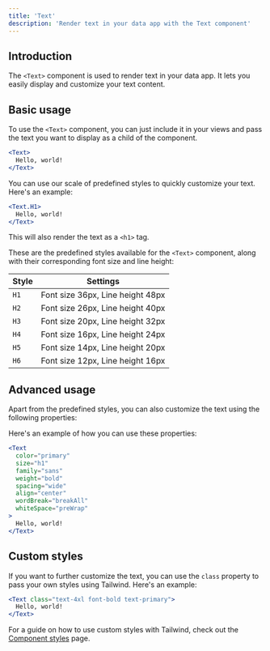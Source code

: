 ```yaml
---
title: 'Text'
description: 'Render text in your data app with the Text component'
---
```



<TextIframe />

## Introduction

The `<Text>` component is used to render text in your data app. It lets you easily display and customize your text content.

## Basic usage

To use the `<Text>` component, you can just include it in your views and pass the text you want to display as a child of the component.

```jsx
<Text>
  Hello, world!
</Text>
```

You can use our scale of predefined styles to quickly customize your text. Here's an example:

```jsx
<Text.H1>
  Hello, world!
</Text>
```

This will also render the text as a `<h1>` tag.

These are the predefined styles available for the `<Text>` component, along with their corresponding font size and line height:

| Style | Settings                               |
|-------|----------------------------------------|
| `H1`  | Font size 36px, Line height 48px       |
| `H2`  | Font size 26px, Line height 40px       |
| `H3`  | Font size 20px, Line height 32px       |
| `H4`  | Font size 16px, Line height 24px       |
| `H5`  | Font size 14px, Line height 20px       |
| `H6`  | Font size 12px, Line height 16px       |

## Advanced usage

Apart from the predefined styles, you can also customize the text using the following properties:

<TextProperties />

Here's an example of how you can use these properties:

```jsx
<Text
  color="primary"
  size="h1"
  family="sans"
  weight="bold"
  spacing="wide"
  align="center"
  wordBreak="breakAll"
  whiteSpace="preWrap"
>
  Hello, world!
</Text>
```

## Custom styles

If you want to further customize the text, you can use the `class` property to pass your own styles using Tailwind. Here's an example:

```jsx
<Text class="text-4xl font-bold text-primary">
  Hello, world!
</Text>
```

For a guide on how to use custom styles with Tailwind, check out the [Component styles](/views/customization/component-styles) page.

